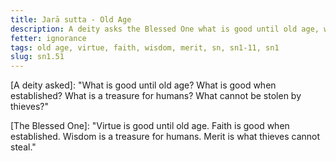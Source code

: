 ```yaml
---
title: Jarā sutta - Old Age
description: A deity asks the Blessed One what is good until old age, what is good when established, what is a treasure for humans, and what cannot be stolen by thieves.
fetter: ignorance
tags: old age, virtue, faith, wisdom, merit, sn, sn1-11, sn1
slug: sn1.51
---
```


[A deity asked]: "What is good until old age?
What is good when established?
What is a treasure for humans?
What cannot be stolen by thieves?"

[The Blessed One]: "Virtue is good until old age.
Faith is good when established.
Wisdom is a treasure for humans.
Merit is what thieves cannot steal."